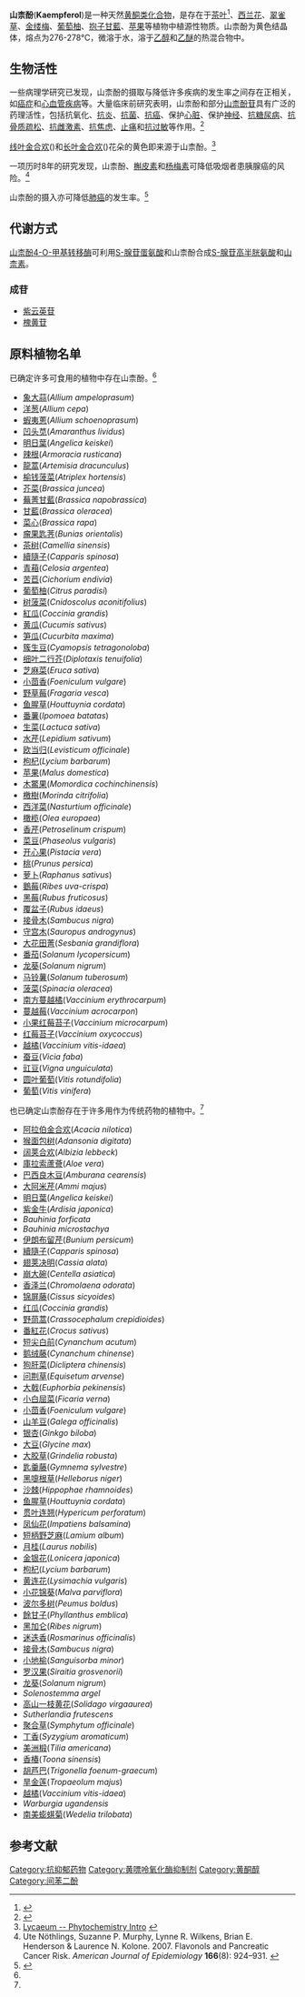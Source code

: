 {{chembox
| Verifiedfields = changed
| Watchedfields = changed
| verifiedrevid = 406555414
|   Name = 山柰酚
|   ImageFile = Kaempferol.svg
|   ImageSize = 250px
|   ImageName = Kaempferol
|   IUPACName = 3,5,7-Trihydroxy-2-(4-hydroxyphenyl)-4''H''-chromen-4-one
|   OtherNames = Kaempherol<br />Robigenin<br />Pelargidenolon<br />Rhamnolutein<br />Rhamnolutin<br />Populnetin<br />Trifolitin<br />Kempferol<br />Swartziol<br />3,5,7-trihydroxy-2-(4-hydroxyphenyl)-4''H''-1-benzopyran-4-one
| Section1 = {{Chembox Identifiers
|   CASNo_Ref = {{cascite|correct|CAS}}
| CASNo = 520-18-3
| ChEMBL_Ref = {{ebicite|changed|EBI}}
| ChEMBL = 150
|   SMILES = C1=CC(=CC=C1C2=C(C(=O)C3=C(C=C(C=C3O2)O)O)O)O
|   PubChem = 5280863
| KEGG_Ref = {{keggcite|changed|kegg}}
| KEGG = C05903
  }}
| Section2 = {{Chembox Properties
|   Formula = C<sub>15</sub>H<sub>10</sub>O<sub>6</sub>
|   MolarMass = 286.23
|   ExactMass = 286.047738
|   MeltingPt = 276-278 °C
  }}
}}

'''山柰酚'''('''Kaempferol''')是一种天然[[黄酮类化合物|黄酮类化合物]]，是存在于[[茶叶|茶叶]]<ref name="tea">{{cite journal | title = Enzymatic Preparation of Kaempferol from Green Tea Seed and Its Antioxidant Activity | author = Jun Seong Park, Ho Sik Rho, Duck Hee Kim, and Ih Seop Chang | journal = J. Agric. Food Chem. | volume = 54 | issue = 8 | pages = 2951–2956 | year = 2006 | pmid = 16608214| doi = 10.1021/jf052900a}}</ref>、[[西兰花|西兰花]]、[[翠雀草|翠雀草]]、[[金缕梅|金缕梅]]、[[葡萄柚|葡萄柚]]、[[抱子甘藍|抱子甘藍]]、[[苹果|苹果]]等植物中植源性物质。山柰酚为黄色结晶体，熔点为276-278℃，微溶于水，溶于[[乙醇|乙醇]]和[[乙醚|乙醚]]的热混合物中。

== 生物活性 ==
{{medical}}
一些病理学研究已发现，山柰酚的摄取与降低许多疾病的发生率之间存在正相关，如[[癌症|癌症]]和[[心血管疾病|心血管疾病]]等。大量临床前研究表明，山柰酚和部分[[山柰酚苷|山柰酚苷]]具有广泛的药理活性，包括抗氧化、[[炎症|抗炎]]、[[感染|抗菌]]、[[癌症|抗癌]]、保护[[心脏|心脏]]、保护[[神经|神经]]、[[糖尿病|抗糖尿病]]、[[骨质疏松|抗骨质疏松]]、[[雌激素|抗雌激素]]、[[焦虑|抗焦虑]]、[[疼痛|止痛]]和[[过敏|抗过敏]]等作用。<ref name=minirevmedchem1>{{cite journal|author= Calderon-Montaño JM, Burgos-Moron E, Perez-Guerrero C, Lopez-Lazaro M. |title= A review on the dietary flavonoid kaempferol.|journal=Mini Rev Med Chem.|year=2011|pmid=21428901|volume=11|issue=4|pages=298–344|doi= 10.2174/138955711795305335}}</ref>

[[线叶金合欢|线叶金合欢]]({{small|''Acacia decurrens''}})和[[长叶金合欢|长叶金合欢]]({{small|''Acacia longifolia''}})花朵的黄色即来源于山柰酚。<ref>[http://users.lycaeum.org/~mulga/acacia/phyto.html Lycaeum -- Phytochemistry Intro] {{webarchive|url=https://web.archive.org/web/20070930154547/http://users.lycaeum.org/~mulga/acacia/phyto.html |date=2007-09-30 }}</ref>

一项历时8年的研究发现，山柰酚、[[槲皮素|槲皮素]]和[[杨梅素|杨梅素]]可降低吸烟者患胰腺癌的风险。<ref>Ute Nöthlings, Suzanne P. Murphy, Lynne R. Wilkens, Brian E. Henderson & Laurence N. Kolone. 2007. Flavonols and Pancreatic Cancer Risk. ''American Journal of Epidemiology'' '''166'''(8): 924–931. {{DOI|10.1093/aje/kwm172}}</ref>

山柰酚的摄入亦可降低[[肺癌|肺癌]]的发生率。<ref>{{Cite web | last = Irwin | first = Kim | title = Fruits, vegetables, teas may protect smokers from lung cancer | work = News Releases | publisher = [[UCLA|UCLA]] | url = http://newsroom.ucla.edu/portal/ucla/fruits-vegetables-and-teas-may-51210.aspx | format = HTML | accessdate = 2011-06-17 | date = May 29, 2008 | archive-url = https://web.archive.org/web/20120213144107/http://newsroom.ucla.edu/portal/ucla/fruits-vegetables-and-teas-may-51210.aspx | archive-date = 2012-02-13 | dead-url = yes }}</ref>

== 代谢方式 ==
[[山柰酚4-O-甲基转移酶|山柰酚4-O-甲基转移酶]]可利用[[S-腺苷蛋氨酸|S-腺苷蛋氨酸]]和山柰酚合成[[S-腺苷高半胱氨酸|S-腺苷高半胱氨酸]]和[[山柰素|山柰素]]。

=== 成苷 ===
* [[紫云英苷|紫云英苷]]
* [[槐黄苷|槐黄苷]]

== 原料植物名单 ==
已确定许多可食用的植物中存在山柰酚。<ref name=minirevmedchem1/>
{{Div col|small=yes|cols=3}}
* [[象大蒜|象大蒜]](''Allium ampeloprasum'')
* [[洋葱|洋葱]](''Allium cepa'')
* [[蝦夷蔥|蝦夷蔥]](''Allium schoenoprasum'')
* [[凹头苋|凹头苋]](''Amaranthus lividus'')
* [[明日葉|明日葉]](''Angelica keiskei'')
* [[辣根|辣根]](''Armoracia rusticana'')
* [[龍蒿|龍蒿]](''Artemisia dracunculus'')
* [[榆钱菠菜|榆钱菠菜]](''Atriplex hortensis'')
* [[芥菜|芥菜]](''Brassica juncea'')
* [[蕪菁甘藍|蕪菁甘藍]](''Brassica napobrassica'')
* [[甘藍|甘藍]](''Brassica oleracea'')
* [[菜心|菜心]](''Brassica rapa'')
* [[瘤果匙荠|瘤果匙荠]](''Bunias orientalis'')
* [[茶树|茶树]](''Camellia sinensis'')
* [[續隨子|續隨子]](''Capparis spinosa'')
* [[青葙|青葙]](''Celosia argentea'')
* [[苦苣|苦苣]](''Cichorium endivia'')
* [[葡萄柚|葡萄柚]](''Citrus paradisi'')
* [[树菠菜|树菠菜]](''Cnidoscolus aconitifolius'')
* [[紅瓜|紅瓜]](''Coccinia grandis'')
* [[黄瓜|黄瓜]](''Cucumis sativus'')
* [[笋瓜|笋瓜]](''Cucurbita maxima'')
* [[簇生豆|簇生豆]](''Cyamopsis tetragonoloba'')
* [[细叶二行芥|细叶二行芥]](''Diplotaxis tenuifolia'')
* [[芝麻菜|芝麻菜]](''Eruca sativa'')
* [[小茴香|小茴香]](''Foeniculum vulgare'')
* [[野草莓|野草莓]](''Fragaria vesca'')
* [[鱼腥草|鱼腥草]](''Houttuynia cordata'')
* [[番薯|番薯]](''Ipomoea batatas'')
* [[生菜|生菜]](''Lactuca sativa'')
* [[水芹_(十字花科)|水芹]](''Lepidium sativum'')
* [[欧当归|欧当归]](''Levisticum officinale'')
* [[枸杞|枸杞]](''Lycium barbarum'')
* [[苹果|苹果]](''Malus domestica'')
* [[木鱉果|木鱉果]](''Momordica cochinchinensis'')
* [[檄樹|檄樹]](''Morinda citrifolia'')
* [[西洋菜|西洋菜]](''Nasturtium officinale'')
* [[橄榄|橄榄]](''Olea europaea'')
* [[香芹|香芹]](''Petroselinum crispum'')
* [[菜豆|菜豆]](''Phaseolus vulgaris'')
* [[开心果|开心果]](''Pistacia vera'')
* [[桃|桃]](''Prunus persica'')
* [[萝卜|萝卜]](''Raphanus sativus'')
* [[鵝莓|鵝莓]](''Ribes uva-crispa'')
* [[黑莓|黑莓]](''Rubus fruticosus'')
* [[覆盆子|覆盆子]](''Rubus idaeus'')
* [[接骨木|接骨木]](''Sambucus nigra'')
* [[守宫木|守宫木]](''Sauropus androgynus'')
* [[大花田菁|大花田菁]](''Sesbania grandiflora'')
* [[番茄|番茄]](''Solanum lycopersicum'')
* [[龙葵_(植物)|龙葵]](''Solanum nigrum'')
* [[马铃薯|马铃薯]](''Solanum tuberosum'')
* [[菠菜|菠菜]](''Spinacia oleracea'')
* [[南方蔓越橘|南方蔓越橘]](''Vaccinium erythrocarpum'')
* [[蔓越莓|蔓越莓]](''Vaccinium acrocarpon'')
* [[小果红莓苔子|小果红莓苔子]](''Vaccinium microcarpum'')
* [[红莓苔子|红莓苔子]](''Vaccinium oxycoccus '')
* [[越橘|越橘]](''Vaccinium vitis-idaea'')
* [[蚕豆|蚕豆]](''Vicia faba'')
* [[豇豆|豇豆]](''Vigna unguiculata'')
* [[圆叶葡萄|圆叶葡萄]](''Vitis rotundifolia'')
* [[葡萄|葡萄]](''Vitis vinífera'')
{{Div col end}}

也已确定山柰酚存在于许多用作为传统药物的植物中。<ref name=minirevmedchem1/>
{{Div col|small=yes|cols=4}}
* [[阿拉伯金合欢|阿拉伯金合欢]](''Acacia nilotica'')
* [[猴面包树|猴面包树]](''Adansonia digitata'')
* [[阔荚合欢|阔荚合欢]](''Albizia lebbeck'')
* [[庫拉索蘆薈|庫拉索蘆薈]](''Aloe vera'')
* [[巴西良木豆|巴西良木豆]](''Amburana cearensis'')
* [[大阿米芹|大阿米芹]](''Ammi majus'')
* [[明日葉|明日葉]](''Angelica keiskei'')
* [[紫金牛|紫金牛]](''Ardisia japonica'')
* ''Bauhinia forficata''
* ''Bauhinia microstachya''
* [[伊朗布留芹|伊朗布留芹]](''Bunium persicum'')
* [[續隨子|續隨子]](''Capparis spinosa'')
* [[翅荚决明|翅荚决明]](''Cassia alata'')
* [[崩大碗|崩大碗]](''Centella asiatica'')
* [[香泽兰|香泽兰]](''Chromolaena odorata'')
* [[锦屏藤|锦屏藤]](''Cissus sicyoides'')
* [[红瓜|红瓜]](''Coccinia grandis'')
* [[野茼蒿|野茼蒿]](''Crassocephalum crepidioides'')
* [[番紅花|番紅花]](''Crocus sativus'')
* [[短尖白前|短尖白前]](''Cynanchum acutum'')
* [[鹅绒藤|鹅绒藤]](''Cynanchum chinense'')
* [[狗肝菜|狗肝菜]](''Dicliptera chinensis'')
* [[问荆草|问荆草]](''Equisetum arvense'')
* [[大戟|大戟]](''Euphorbia pekinensis'')
* [[小白屈菜|小白屈菜]](''Ficaria verna'')
* [[小茴香|小茴香]](''Foeniculum vulgare'')
* [[山羊豆|山羊豆]](''Galega officinalis'')
* [[银杏|银杏]](''Ginkgo biloba'')
* [[大豆|大豆]](''Glycine max'')
* [[大胶草|大胶草]](''Grindelia robusta'')
* [[匙羹藤|匙羹藤]](''Gymnema sylvestre'')
* [[黑嚏根草|黑嚏根草]](''Helleborus niger'')
* [[沙棘|沙棘]](''Hippophae rhamnoides'')
* [[鱼腥草|鱼腥草]](''Houttuynia cordata'')
* [[贯叶连翘|贯叶连翘]](''Hypericum perforatum'')
* [[凤仙花|凤仙花]](''Impatiens balsamina'')
* [[短柄野芝麻|短柄野芝麻]](''Lamium album'')
* [[月桂|月桂]](''Laurus nobilis'')
* [[金银花|金银花]](''Lonicera japonica'')
* [[枸杞|枸杞]](''Lycium barbarum'')
* [[黄连花|黄连花]](''Lysimachia vulgaris'')
* [[小花锦葵|小花锦葵]](''Malva parviflora'')
* [[波尔多树|波尔多树]](''Peumus boldus'')
* [[餘甘子|餘甘子]](''Phyllanthus emblica'')
* [[黑加仑|黑加仑]](''Ribes nigrum'')
* [[迷迭香|迷迭香]](''Rosmarinus officinalis'')
* [[接骨木|接骨木]](''Sambucus nigra'')
* [[小地榆|小地榆]](''Sanguisorba minor'')
* [[罗汉果|罗汉果]](''Siraitia grosvenorii'')
* [[龙葵_(植物)|龙葵]](''Solanum nigrum'')
* ''Solenostemma argel''
* [[高山一枝黄花|高山一枝黄花]](''Solidago virgaaurea'')
* ''Sutherlandia frutescens''
* [[聚合草|聚合草]](''Symphytum officinale'')
* [[丁香|丁香]](''Syzygium aromaticum'')
* [[美洲椴|美洲椴]](''Tilia americana'')
* [[香椿|香椿]](''Toona sinensis'')
* [[胡芦巴|胡芦巴]](''Trigonella foenum-graecum'')
* [[旱金莲|旱金莲]](''Tropaeolum majus'')
* [[越橘|越橘]](''Vaccinium vitis-idaea'')
* ''Warburgia ugandensis''
* [[南美蟛蜞菊|南美蟛蜞菊]](''Wedelia trilobata'')
{{Div col end}}

== 参考文献 ==
{{reflist}}

{{抗氧化剂}}

[[Category:抗抑郁药物|Category:抗抑郁药物]]
[[Category:黄嘌呤氧化酶抑制剂|Category:黄嘌呤氧化酶抑制剂]]
[[Category:黄酮醇|Category:黄酮醇]]
[[Category:间苯二酚|Category:间苯二酚]]
{{Progesterone receptor modulators}}